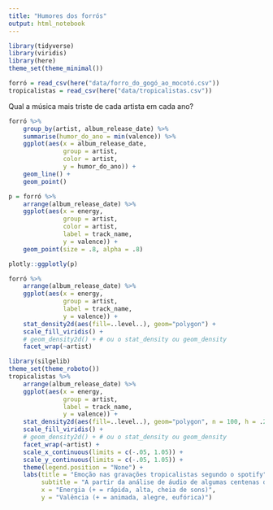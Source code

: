 ```yaml
---
title: "Humores dos forrós"
output: html_notebook
---
```


```r
library(tidyverse)
library(viridis)
library(here)
theme_set(theme_minimal())
```

```r
forró = read_csv(here("data/forro_do_gogó_ao_mocotó.csv"))
tropicalistas = read_csv(here("data/tropicalistas.csv"))
```

Qual a música mais triste de cada artista em cada ano? 

```r
forró %>% 
    group_by(artist, album_release_date) %>% 
    summarise(humor_do_ano = min(valence)) %>% 
    ggplot(aes(x = album_release_date, 
               group = artist,
               color = artist,
               y = humor_do_ano)) + 
    geom_line() + 
    geom_point()
```

```r
p = forró %>% 
    arrange(album_release_date) %>% 
    ggplot(aes(x = energy, 
               group = artist,
               color = artist,
               label = track_name,
               y = valence)) + 
    geom_point(size = .8, alpha = .8) 

plotly::ggplotly(p)
```
```r
forró %>% 
    arrange(album_release_date) %>% 
    ggplot(aes(x = energy, 
               group = artist,
               label = track_name,
               y = valence)) + 
    stat_density2d(aes(fill=..level..), geom="polygon") +
    scale_fill_viridis() + 
    # geom_density2d() + # ou o stat_density ou geom_density
    facet_wrap(~artist)
```

```r
library(silgelib)
theme_set(theme_roboto())
tropicalistas %>% 
    arrange(album_release_date) %>% 
    ggplot(aes(x = energy, 
               group = artist,
               label = track_name,
               y = valence)) + 
    stat_density2d(aes(fill=..level..), geom="polygon", n = 100, h = .25) +
    scale_fill_viridis() + 
    # geom_density2d() + # ou o stat_density ou geom_density
    facet_wrap(~artist) + 
    scale_x_continuous(limits = c(-.05, 1.05)) + 
    scale_y_continuous(limits = c(-.05, 1.05)) + 
    theme(legend.position = "None") + 
    labs(title = "Emoção nas gravações tropicalistas segundo o spotify", 
         subtitle = "A partir da análise de áudio de algumas centenas de faixas de cada um", 
         x = "Energia (+ = rápida, alta, cheia de sons)", 
         y = "Valência (+ = animada, alegre, eufórica)")

```

